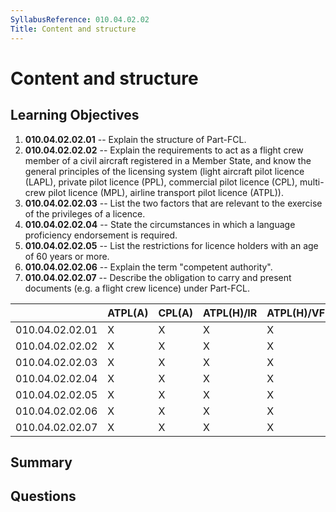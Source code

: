 ```yaml
---
SyllabusReference: 010.04.02.02
Title: Content and structure
---
```


# Content and structure

## Learning Objectives

1.  **010.04.02.02.01** -- Explain the structure of Part-FCL.
2.  **010.04.02.02.02** -- Explain the requirements to act as a flight crew
    member of a civil aircraft registered in a Member State, and know the general
    principles of the licensing system (light aircraft pilot licence (LAPL),
    private pilot licence (PPL), commercial pilot licence (CPL), multi-crew pilot
    licence (MPL), airline transport pilot licence (ATPL)).
3.  **010.04.02.02.03** -- List the two factors that are relevant to the exercise
    of the privileges of a licence.
4.  **010.04.02.02.04** -- State the circumstances in which a language
    proficiency endorsement is required.
5.  **010.04.02.02.05** -- List the restrictions for licence holders with an age
    of 60 years or more.
6.  **010.04.02.02.06** -- Explain the term "competent authority".
7.  **010.04.02.02.07** -- Describe the obligation to carry and present documents
    (e.g. a flight crew licence) under Part-FCL.

|                 | ATPL(A) | CPL(A) | ATPL(H)/IR | ATPL(H)/VFR | CPL(H) | IR | CBIR(A) |
| --------------- | ------- | ------ | ---------- | ----------- | ------ | -- | ------- |
| 010.04.02.02.01 | X       | X      | X          | X           | X      | X  | X       |
| 010.04.02.02.02 | X       | X      | X          | X           | X      | X  |         |
| 010.04.02.02.03 | X       | X      | X          | X           | X      | X  |         |
| 010.04.02.02.04 | X       | X      | X          | X           | X      | X  |         |
| 010.04.02.02.05 | X       | X      | X          | X           | X      |    |         |
| 010.04.02.02.06 | X       | X      | X          | X           | X      | X  |         |
| 010.04.02.02.07 | X       | X      | X          | X           | X      | X  |         |

## Summary

## Questions
